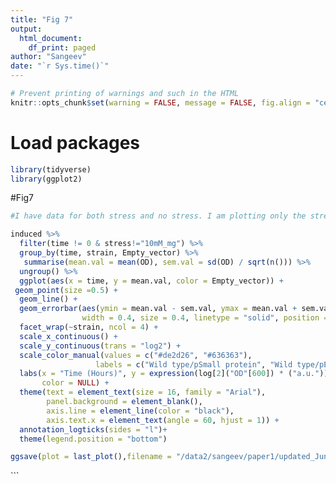 ```yaml
---
title: "Fig 7"
output: 
  html_document:
    df_print: paged
author: "Sangeev"
date: "`r Sys.time()`"
---
```


<style type="text/css">
.main-container {
  max-width: 1500px;
  margin-left: auto;
  margin-right: auto;
}
</style>

```r
# Prevent printing of warnings and such in the HTML
knitr::opts_chunk$set(warning = FALSE, message = FALSE, fig.align = "center", eval = FALSE)
```

# Load packages
```r
library(tidyverse)
library(ggplot2)
```

#Fig7
```r
#I have data for both stress and no stress. I am plotting only the stress. 

induced %>%
  filter(time != 0 & stress!="10mM_mg") %>%
  group_by(time, strain, Empty_vector) %>%
   summarise(mean.val = mean(OD), sem.val = sd(OD) / sqrt(n())) %>% 
  ungroup() %>%
  ggplot(aes(x = time, y = mean.val, color = Empty_vector)) +
 geom_point(size =0.5) +
  geom_line() +
  geom_errorbar(aes(ymin = mean.val - sem.val, ymax = mean.val + sem.val), 
                width = 0.4, size = 0.4, linetype = "solid", position = position_dodge(0.3)) +
  facet_wrap(~strain, ncol = 4) +
  scale_x_continuous() +
  scale_y_continuous(trans = "log2") +
  scale_color_manual(values = c("#de2d26", "#636363"), 
                   labels = c("Wild type/pSmall protein", "Wild type/pEmpty vector")) +
  labs(x = "Time (Hours)", y = expression(log[2]("OD"[600]) * ("a.u.")),
       color = NULL) +
  theme(text = element_text(size = 16, family = "Arial"),
        panel.background = element_blank(),
        axis.line = element_line(color = "black"),
        axis.text.x = element_text(angle = 60, hjust = 1)) +
  annotation_logticks(sides = "l")+
  theme(legend.position = "bottom")

ggsave(plot = last_plot(),filename = "/data2/sangeev/paper1/updated_June24/figures/Fig7.png", width = 7.5, height = 8.5, units = "in", dpi = 600)
```
```

